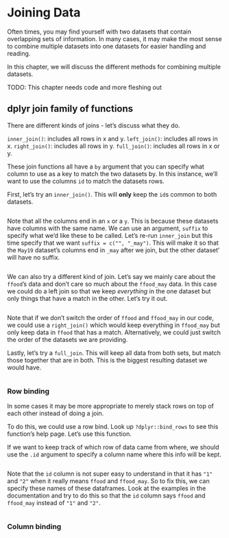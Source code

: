 # Joining Data

Often times, you may find yourself with two datasets that contain overlapping sets of information. In many cases, it may make the most sense to combine multiple datasets into one datasets for easier handling and reading.

In this chapter, we will discuss the different methods for combining multiple datasets.

TODO: This chapter needs code and more fleshing out

## dplyr join family of functions

There are different kinds of joins - let's discuss what they do.

`inner_join()`: includes all rows in x and y.
`left_join()`: includes all rows in x.
`right_join()`: includes all rows in y.
`full_join()`: includes all rows in x or y.

These join functions all have a `by` argument that you can specify what column to use as a key to match the two datasets by. In this instance, we'll want to use the columns `id` to match the datasets rows.

First, let's try an `inner_join()`. This will **only** keep the `id`s common to both datasets.

```r

```

Note that all the columns end in an `x` or a `y`. This is because these datasets have columns with the same name. We can use an argument, `suffix` to specify what we'd like these to be called. Let's re-run `inner_join` but this time specify that we want `suffix = c("", "_may")`. This will make it so that the `May19` dataset's columns end in `_may` after we join, but the other dataset' will have no suffix.


```r

```

We can also try a different kind of join. Let's say we mainly care about the `ffood`'s data and don't care so much about the `ffood_may` data. In this case we could do a left join so that we keep *everything* in the one dataset but only things that have a match in the other. Let's try it out.

```r

```

Note that if we don't switch the order of `ffood` and `ffood_may` in our code, we could use a `right_join()` which would keep everything in `ffood_may` but only keep data in `ffood` that has a match.
Alternatively, we could just switch the order of the datasets we are providing.

Lastly, let's try a `full_join`. This will keep all data from both sets, but match those together that are in both. This is the biggest resulting dataset we would have.

```r

```

### Row binding

In some cases it may be more appropriate to merely stack rows on top of each other instead of doing a join.

To do this, we could use a row bind. Look up `?dplyr::bind_rows` to see this function's help page. Let's use this function.

If we want to keep track of which row of data came from where, we should use the `.id` argument to specify a column name where this info will be kept.

```r

```

Note that the `id` column is not super easy to understand in that it has `"1"` and `"2"` when it really means `ffood` and `ffood_may`. So to fix this, we can specify these names of these dataframes. Look at the examples in the documentation and try to do this so that the `id` column says `ffood` and `ffood_may` instead of `"1"` and `"2"`.

```r

```

### Column binding
